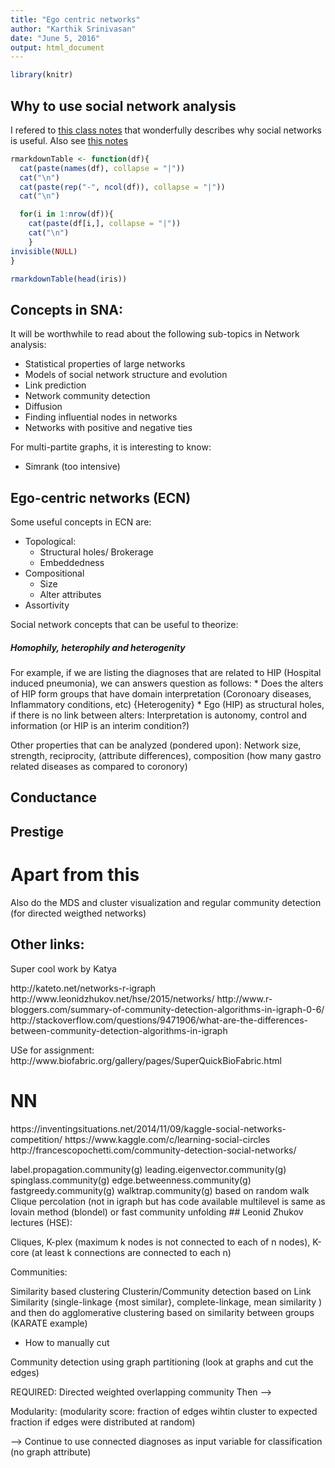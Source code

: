 ```yaml
---
title: "Ego centric networks"
author: "Karthik Srinivasan"
date: "June 5, 2016"
output: html_document
---
```


```r
library(knitr)

```

## Why to use social network analysis

I refered to [this class notes](http://www.analytictech.com/e-net/pdwhandout.pdf) that wonderfully describes why social networks is useful. Also see [this notes](http://www.analytictech.com/mgt780/slides/egonet1.pdf) 

```r
rmarkdownTable <- function(df){
  cat(paste(names(df), collapse = "|"))
  cat("\n")
  cat(paste(rep("-", ncol(df)), collapse = "|"))
  cat("\n")

  for(i in 1:nrow(df)){
    cat(paste(df[i,], collapse = "|"))
    cat("\n")
    }
invisible(NULL)
}

rmarkdownTable(head(iris))
```

## Concepts in SNA:

It will be worthwhile to read about the following sub-topics in Network analysis:

* Statistical properties of large networks
* Models of social network structure and evolution
* Link prediction
* Network community detection
* Diffusion
* Finding influential nodes in networks
* Networks with positive and negative ties

For multi-partite graphs, it is interesting to know:

* Simrank (too intensive)


## Ego-centric networks (ECN)

Some useful concepts in ECN are:

* Topological: 
  * Structural holes/ Brokerage
  * Embeddedness
* Compositional
  * Size
  * Alter attributes
  
* Assortivity  
   
Social network concepts that can be useful to theorize:

##### Homophily, heterophily and heterogenity
For example, if we are listing the diagnoses that are related to HIP (Hospital induced pneumonia), we can answers question as follows:
* Does the alters of HIP form groups that have domain interpretation (Coronoary diseases, Inflammatory conditions, etc) {Heterogenity}
* Ego (HIP) as structural holes, if there is no link between alters: Interpretation is autonomy, control and information (or HIP is an interim condition?)

Other properties that can be analyzed (pondered upon):
Network size, strength, reciprocity, (attribute differences), composition (how many gastro related diseases as compared to coronory)

## Conductance
## Prestige

# Apart from this

Also do the MDS and cluster visualization and regular community detection (for directed weigthed networks)

## Other links:

Super cool work by Katya 

http://kateto.net/networks-r-igraph
http://www.leonidzhukov.net/hse/2015/networks/
http://www.r-bloggers.com/summary-of-community-detection-algorithms-in-igraph-0-6/
http://stackoverflow.com/questions/9471906/what-are-the-differences-between-community-detection-algorithms-in-igraph

USe for assignment: 
http://www.biofabric.org/gallery/pages/SuperQuickBioFabric.html

# NN
https://inventingsituations.net/2014/11/09/kaggle-social-networks-competition/
https://www.kaggle.com/c/learning-social-circles
http://francescopochetti.com/community-detection-social-networks/

label.propagation.community(g)
leading.eigenvector.community(g)
spinglass.community(g)
edge.betweenness.community(g)
fastgreedy.community(g)
walktrap.community(g) based on random walk
Clique percolation (not in igraph but has code available
multilevel is same as lovain method (blondel) or fast community unfolding
## Leonid Zhukov lectures (HSE):

Cliques, K-plex (maximum k nodes is not connected to each of n nodes), K-core (at least k connections are connected to each n)

Communities:


Similarity based clustering
Clusterin/Community detection based on Link Similarity (single-linkage {most similar}, complete-linkage, mean similarity ) and then do agglomerative clustering based on similarity between groups
(KARATE example)

 - How to manually cut

Community detection using graph partitioning (look at graphs and cut the edges)

REQUIRED: Directed weighted overlapping community 
Then --> 

Modularity: (modularity score: fraction of edges wihtin cluster to expected fraction if edges were distributed at random)

--> Continue to use connected diagnoses as input variable for classification (no graph attribute)
 
 
